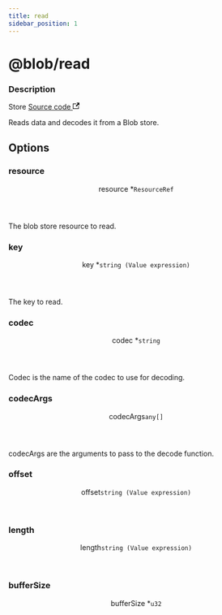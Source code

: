 ```yaml
---
title: read
sidebar_position: 1
---
```



# @blob/read

<div class="attributes">

### Description

<p>
  <span className="badge badgeDarkBlue">Store</span>
  <a href="https://github.com/nanobus/nanobus/blob/main/pkg/actions/blob/@blob/read.go" target="_blank" rel="noopener noreferrer">Source code <svg width="13.5" height="13.5" aria-hidden="true" viewBox="0 0 24 24" class="iconExternalLink_node_modules-@docusaurus-theme-classic-lib-theme-Icon-ExternalLink-styles-module"><path fill="currentColor" d="M21 13v10h-21v-19h12v2h-10v15h17v-8h2zm3-12h-10.988l4.035 4-6.977 7.07 2.828 2.828 6.977-7.07 4.125 4.172v-11z"></path></svg></a>
</p>

</div>

Reads data and decodes it from a Blob store.

## Options

<div class="attributes">

### resource

<div class="attribute">
  <header>
    <span className="badge badgeDarkBlue">resource <span className="required">*</span>
      <a class="hash-link" href="#resource" title="Direct link to resource">​</a>
    </span>
    <code>ResourceRef</code>
  </header>

The blob store resource to read.

</div>

### key

<div class="attribute">
  <header>
    <span className="badge badgeDarkBlue">key <span className="required">*</span>
      <a class="hash-link" href="#key" title="Direct link to key">​</a>
    </span>
    <code>string (Value expression)</code>
  </header>

The key to read.

</div>

### codec

<div class="attribute">
  <header>
    <span className="badge badgeDarkBlue">codec <span className="required">*</span>
      <a class="hash-link" href="#codec" title="Direct link to codec">​</a>
    </span>
    <code>string</code>
  </header>

Codec is the name of the codec to use for decoding.

</div>

### codecArgs

<div class="attribute">
  <header>
    <span className="badge badgeDarkBlue">codecArgs
      <a class="hash-link" href="#codecargs" title="Direct link to codecArgs">​</a>
    </span>
    <code>any[]</code>
  </header>

codecArgs are the arguments to pass to the decode function.

</div>

### offset

<div class="attribute">
  <header>
    <span className="badge badgeDarkBlue">offset
      <a class="hash-link" href="#offset" title="Direct link to offset">​</a>
    </span>
    <code>string (Value expression)</code>
  </header>



</div>

### length

<div class="attribute">
  <header>
    <span className="badge badgeDarkBlue">length
      <a class="hash-link" href="#length" title="Direct link to length">​</a>
    </span>
    <code>string (Value expression)</code>
  </header>



</div>

### bufferSize

<div class="attribute">
  <header>
    <span className="badge badgeDarkBlue">bufferSize <span className="required">*</span>
      <a class="hash-link" href="#buffersize" title="Direct link to bufferSize">​</a>
    </span>
    <code>u32</code>
  </header>



</div>

</div>

